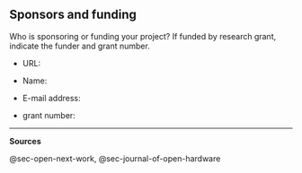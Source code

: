 ## Sponsors and funding {#sec-sponsors-and-funding}

Who is sponsoring or funding your project?
If funded by research grant, indicate the funder and grant number.

-   URL:

-   Name:

-   E-mail address:

-   grant number:

------------------------------------------------------------------------

**Sources**

@sec-open-next-work, @sec-journal-of-open-hardware
